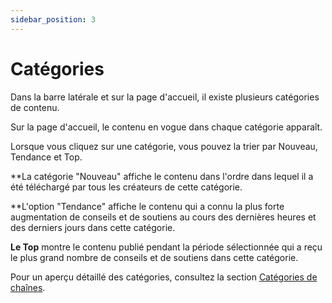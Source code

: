 ---
sidebar_position: 3
---

# Catégories

Dans la barre latérale et sur la page d'accueil, il existe plusieurs catégories de contenu.

Sur la page d'accueil, le contenu en vogue dans chaque catégorie apparaît.

Lorsque vous cliquez sur une catégorie, vous pouvez la trier par Nouveau, Tendance et Top.

**La catégorie "Nouveau" affiche le contenu dans l'ordre dans lequel il a été téléchargé par tous les créateurs de cette catégorie.

**L'option "Tendance" affiche le contenu qui a connu la plus forte augmentation de conseils et de soutiens au cours des dernières heures et des derniers jours dans cette catégorie.

**Le Top** montre le contenu publié pendant la période sélectionnée qui a reçu le plus grand nombre de conseils et de soutiens dans cette catégorie.

Pour un aperçu détaillé des catégories, consultez la section [Catégories de chaînes](https://help.odysee.tv/category/channel-categories).
